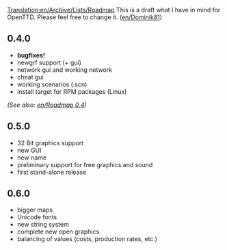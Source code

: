[[Translation:en/Archive/Lists/Roadmap]]
This is a draft what I have in mind for OpenTTD. Please feel free to change it. ([[en/Dominik81]])

==0.4.0==
*'''bugfixes!'''
*newgrf support (+ gui)
*network gui and working network
*cheat gui
*working scenarios (.scn)
*install target for RPM packages (Linux)
''(See also: [[en/Roadmap 0.4]])''

==0.5.0==
*32 Bit graphics support
*new GUI
*new name
*preliminary support for free graphics and sound
*first stand-alone release

==0.6.0==
*bigger maps
*Unicode fonts
*new string system
*complete new open graphics
*balancing of values (costs, production rates, etc.)